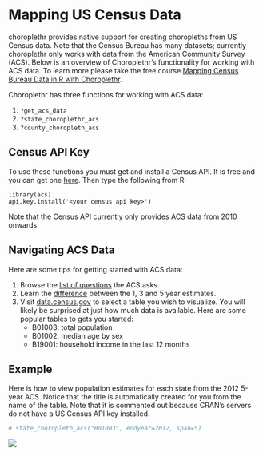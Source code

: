 <!--
  %\VignetteEngine{knitr}
%\VignetteIndexEntry{g) Mapping Census Data}
-->
  
Mapping US Census Data
========================================================
  
choroplethr provides native support for creating choropleths from US Census data. Note that the Census Bureau has many datasets; currently choroplethr only works with data from the American Community Survey (ACS). Below is an overview of Choroplethr's functionality for working with ACS data. To learn more please take the free course [Mapping Census Bureau Data in R with Choroplethr](https://www.census.gov/data/academy/courses/choroplethr.html). 

Choroplethr has three functions for working with ACS data:

1. `?get_acs_data`
2. `?state_choroplethr_acs` 
3. `?county_choropleth_acs`

## Census API Key

To use these functions you must get and install a Census API. It is free and you can get one [here](http://api.census.gov/data/key_signup.html). Then type the following from R:

```
library(acs)
api.key.install('<your census api key>')
```

Note that the Census API currently only provides ACS data from 2010 onwards.

## Navigating ACS Data

Here are some tips for getting started with ACS data:

1. Browse the [list of questions](https://www.census.gov/programs-surveys/acs/about/forms-and-instructions.html) the ACS asks.  
1.  Learn the [difference](http://www.census.gov/programs-surveys/acs/guidance/estimates.html) between the 1, 3 and 5 year estimates.
2. Visit [data.census.gov](https://data.census.gov/) to select a table you wish to visualize. You will likely be surprised at just how much data is available.  Here are some popular tables to gets you started:
    + B01003: total population
    + B01002: median age by sex
    + B19001: household income in the last 12 months

## Example

Here is how to view population estimates for each state from the 2012 5-year ACS. Notice that the title is automatically created for you from the name of the table.  Note that it is commented out because CRAN's servers do not have a US Census API key installed.

```r
# state_choropleth_acs("B01003", endyear=2012, span=5)
```
![](https://raw.githubusercontent.com/trulia/choroplethr/master/wiki-images/v20/acs-example.png)